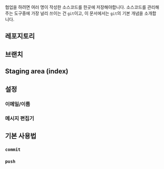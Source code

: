 협업을 하려면 여러 명이 작성한 소스코드를 한곳에 저장해야합니다.
소스코드를 관리해주는 도구중에 가장 널리 쓰이는 건 `git`이고, 이 문서에서는 `git`의 기본 개념을 소개합니다.

## 레포지토리

## 브랜치

## Staging area (index)

## 설정

### 이메일/이름

### 메시지 편집기

## 기본 사용법

### `commit`

### `push`
